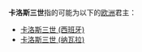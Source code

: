 '''卡洛斯三世'''指的可能为以下的[[欧洲|欧洲]]君主：

* [[卡洛斯三世_(西班牙)|卡洛斯三世 (西班牙)]]
* [[查理三世_(纳瓦拉)|卡洛斯三世 (纳瓦拉)]]

{{disambig|Cat=五字封號消歧義}}
